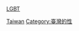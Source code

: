 {{Catnav|頁面分類|性學|LGBT|各地LGBT}}
{{Catnav|頁面分類|社会|各地社會|台灣社會}}
{{Commons category|LGBT in Taiwan}}
{{Portal|LGBT}}

[[Category:亚洲各国LGBT|Taiwan]]
[[分類:臺灣性別|LGBT]]
[[Category:臺灣的性|Category:臺灣的性]]
